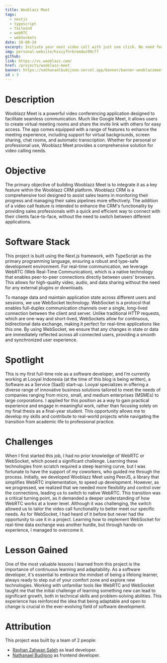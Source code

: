 ```yaml
---
title: Wooblazz Meet
tags:
  - nextjs
  - typescript
  - tailwind
  - webRTC
  - webSockets
date: 10-08-24
excerpt: Initiate your next video call with just one click. No need for downloads, plug-ins, or logins.
img: personal-website/hixiyfhrbremdwz99cf7
github:
link: https://vc.wooblazz.com/
href: /projects/wooblazz-meet
banner: https://nathanaelbudijono.vercel.app/banner/banner-wooblazzmeet.png
id : 3
---
```


# Description
Wooblazz Meet is a powerful video conferencing application designed to facilitate seamless communication.
Much like Google Meet, it allows users to create virtual meeting rooms and share the invite link with others for easy access.
The app comes equipped with a range of features to enhance the meeting experience, including support for virtual backgrounds, screen sharing, chat rooms, and automatic transcription.
Whether for personal or professional use, Wooblazz Meet provides a comprehensive solution for video calling needs.

# Objective
The primary objective of building Wooblazz Meet is to integrate it as a key feature within the Wooblazz CRM platform.
Wooblazz CRM is a comprehensive tool designed to assist sales teams in monitoring their progress and managing their sales pipelines more effectively.
The addition of a video call feature is intended to enhance the CRM's functionality by providing sales professionals with a quick and efficient way to connect with their clients face-to-face, without the need to switch between different applications.

# Software Stack
This project is built using the Next.js framework, with TypeScript as the primary programming language, ensuring a robust and type-safe development environment. 
For real-time communication, we leverage WebRTC (Web Real-Time Communication), which is a native technology that enables peer-to-peer connections directly between users' browsers.
This allows for high-quality video, audio, and data sharing without the need for any external plugins or downloads.

To manage data and maintain application state across different users and sessions, we use WebSocket technology.
WebSocket is a protocol that enables full-duplex communication channels over a single, long-lived connection between the client and server. 
Unlike traditional HTTP requests, which are one-way and short-lived, WebSockets allow for continuous, bidirectional data exchange, making it perfect for real-time applications like this one.
By using WebSocket, we ensure that any changes in state or data are immediately reflected across all connected users, providing a smooth and synchronized user experience.

# Spotlight
This is my first full-time role as a software developer, and I’m currently working at Looyal Indonesia (at the time of this blog is being written), a Software as a Service (SaaS) start-up.
Looyal specializes in offering a diverse range of innovative business solutions tailored to meet the needs of companies ranging from micro, small, and medium enterprises (MSMEs) to large corporations. 
I applied for this position as a way to gain practical experience and engage in meaningful work, rather than focusing solely on my final thesis as a final-year student. 
This opportunity allows me to develop my skills and contribute to real-world projects while navigating the transition from academic life to professional practice.

# Challenges
When I first started this job, I had no prior knowledge of WebRTC or WebSocket, which posed a significant challenge. 
Learning these technologies from scratch required a steep learning curve, but I was fortunate to have the support of my coworkers, who guided me through the process. 
Initially, we developed Wooblazz Meet using PeerJS, a library that simplifies WebRTC implementation, to speed up development. 
However, as we progressed, we realized that we needed more flexibility and control over the connections, leading us to switch to native WebRTC.
This transition was a critical turning point, as it demanded a deeper understanding of how WebRTC works at a lower level. 
Although it was challenging, the switch allowed us to tailor the video call functionality to better meet our specific needs.
As for WebSocket, I had heard of it before but never had the opportunity to use it in a project.
Learning how to implement WebSocket for real-time data exchange was another hurdle, but through hands-on experience, I managed to overcome it.

# Lesson Gained
One of the most valuable lessons I learned from this project is the importance of continuous learning and adaptability.
As a software developer, it's essential to embrace the mindset of being a lifelong learner, always ready to step out of your comfort zone and explore new technologies.
Working with unfamiliar tools like WebRTC and WebSocket taught me that the initial challenge of learning something new can lead to significant growth, both in technical skills and problem-solving abilities. 
This experience has reinforced the idea that being adaptable and open to change is crucial in the ever-evolving field of software development.

# Attribution
This project was built by a team of 2 people:
- [Rayhan Zahwan Saleh](https://id.linkedin.com/in/rayhan-zahwan-saleh-872a0819b) as lead developer. 
- [Nathanael Budijono](https://nathanaelbudijono.vercel.app) as frontend developer.

